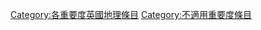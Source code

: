 {{Cat more|Wikipedia:英國地理專題}}
{{Articles by Importance|topic=英國地理|project=英國地理|format=toc}}
{{CatAutoTOC}}

[[Category:各重要度英國地理條目|Category:各重要度英國地理條目]]
[[Category:不適用重要度條目|Category:不適用重要度條目]]
